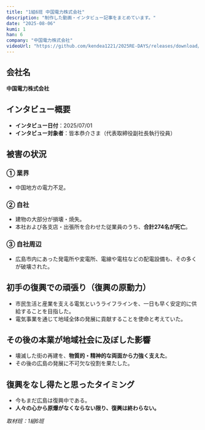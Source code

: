 ```yaml
---
title: "1組6班 中国電力株式会社"
description: "制作した動画・インタビュー記事をまとめています。"
date: "2025-08-06"
kumi: 1
han: 6
company: "中国電力株式会社"
videoUrl: "https://github.com/kendea1221/2025RE-DAYS/releases/download/videos/16.mp4"
---
```

## 会社名
**中国電力株式会社**

## インタビュー概要
- **インタビュー日付**：2025/07/01  
- **インタビュー対象者**：皆本恭介さま（代表取締役副社長執行役員）  

## 被害の状況

### ① 業界
- 中国地方の電力不足。  

### ② 自社
- 建物の大部分が損壊・焼失。  
- 本社および各支店・出張所を合わせた従業員のうち、**合計274名が死亡**。  

### ③ 自社周辺
- 広島市内にあった発電所や変電所、電線や電柱などの配電設備も、その多くが破壊された。  

## 初手の復興での頑張り（復興の原動力）
- 市民生活と産業を支える電気というライフラインを、一日も早く安定的に供給することを目指した。  
- 電気事業を通じて地域全体の発展に貢献することを使命と考えていた。  

## その後の本業が地域社会に及ぼした影響
- 壊滅した街の再建を、**物質的・精神的な両面から力強く支えた**。  
- その後の広島の発展に不可欠な役割を果たした。  

## 復興をなし得たと思ったタイミング
- 今もまだ広島は復興中である。  
- **人々の心から原爆がなくならない限り、復興は終わらない。**  

*取材班：1組6班*
